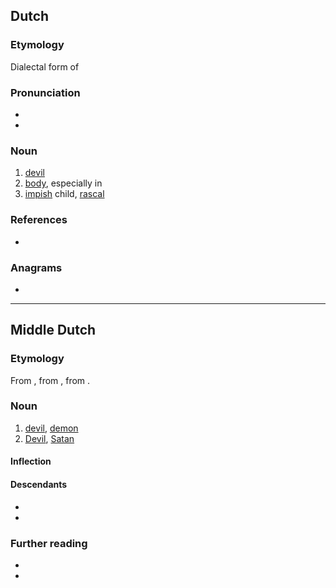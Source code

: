 {{also|Duvel}}
==Dutch==

===Etymology===
Dialectal form of {{m|nl|duivel}}

===Pronunciation===
* {{audio|Nl-duvel.ogg|Audio|lang=nl}}
* {{hyphenation|du|vel|lang=nl}}

===Noun===
{{nl-noun|m|-s|duveltje}}

# [[devil]]
# [[body]], especially in {{m|nl||op z'n duvel|t=a beating}}
# [[impish]] child, [[rascal]]

===References===
* {{R:Koenen}}

===Anagrams===
* {{l|nl|vulde}}

----

==Middle Dutch==

===Etymology===
From {{inh|dum|odt|diuval}}, from {{der|dum|la|diabolus}}, from {{der|dum|grc|διάβολος}}.

===Noun===
{{dum-noun|m}}

# [[devil]], [[demon]]
# [[Devil]], [[Satan]]

====Inflection====
{{rfinfl|dum|noun}}

====Descendants====
* {{desctree|nl|duivel}}
* {{desc|li|duvel}}

===Further reading===
* {{R:VMNW|ID20042}}
* {{R:MNW|08078}}

{{topics|dum|Mythological creatures}}